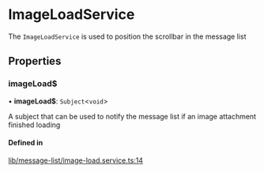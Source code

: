 # ImageLoadService

The `ImageLoadService` is used to position the scrollbar in the message list

## Properties

### imageLoad$

• **imageLoad$**: `Subject`<`void`\>

A subject that can be used to notify the message list if an image attachment finished loading

#### Defined in

[lib/message-list/image-load.service.ts:14](https://github.com/GetStream/stream-chat-angular/blob/8958280/projects/stream-chat-angular/src/lib/message-list/image-load.service.ts#L14)
